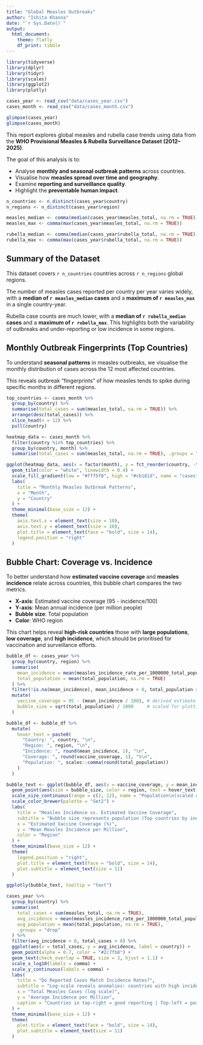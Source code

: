 ```yaml
---
title: "Global Measles Outbreaks"
author: "Ishita Khanna"
date: "`r Sys.Date()`"
output: 
  html_document:
    theme: flatly
    df_print: tibble
---
```


```r
library(tidyverse)
library(dplyr)
library(tidyr)
library(scales)
library(ggplot2)
library(plotly)
```

```r
cases_year <- read_csv("data/cases_year.csv")
cases_month <- read_csv("data/cases_month.csv")

glimpse(cases_year)
glimpse(cases_month)
```

This report explores global measles and rubella case trends using data from the **WHO Provisional Measles & Rubella Surveillance Dataset (2012–2025)**.

The goal of this analysis is to:

 - Analyse **monthly and seasonal outbreak patterns** across countries.
- Visualise how **measles spread over time and geography**.
- Examine **reporting and surveillance quality**.
- Highlight the **preventable human impact**.

```r
n_countries <- n_distinct(cases_year$country)
n_regions <- n_distinct(cases_year$region)

measles_median <- comma(median(cases_year$measles_total, na.rm = TRUE))
measles_max <- comma(max(cases_year$measles_total, na.rm = TRUE))

rubella_median <- comma(median(cases_year$rubella_total, na.rm = TRUE))
rubella_max <- comma(max(cases_year$rubella_total, na.rm = TRUE))
```

## Summary of the Dataset

This dataset covers `r n_countries` countries across `r n_regions` global regions. 

The number of measles cases reported per country per year varies widely, with a **median of `r measles_median` cases** and a **maximum of `r measles_max`** in a single country-year. 

Rubella case counts are much lower, with a **median of `r rubella_median` cases** and a **maximum of `r rubella_max`**. This highlights both the variability of outbreaks and under-reporting or low incidence in some regions.

## Monthly Outbreak Fingerprints (Top Countries)

To understand **seasonal patterns** in measles outbreaks, we visualise the monthly distribution of cases across the 12 most affected countries.

This reveals outbreak "fingerprints" of how measles tends to spike during specific months in different regions.

```r
top_countries <- cases_month %>%
  group_by(country) %>%
  summarise(total_cases = sum(measles_total, na.rm = TRUE)) %>%
  arrange(desc(total_cases)) %>%
  slice_head(n = 12) %>%
  pull(country)

heatmap_data <- cases_month %>%
  filter(country %in% top_countries) %>%
  group_by(country, month) %>%
  summarise(total_cases = sum(measles_total, na.rm = TRUE), .groups = "drop")

ggplot(heatmap_data, aes(x = factor(month), y = fct_reorder(country, -total_cases), fill = total_cases)) +
  geom_tile(color = "white", linewidth = 0.4) +
  scale_fill_gradient(low = "#fff5f0", high = "#cb181d", name = "cases") +
  labs(
    title = "Monthly Measles Outbreak Patterns",
    x = "Month",
    y = "Country"
  ) +
  theme_minimal(base_size = 12) +
  theme(
    axis.text.x = element_text(size = 10),
    axis.text.y = element_text(size = 10),
    plot.title = element_text(face = "bold", size = 14),
    legend.position = "right"
  )
```

## Bubble Chart: Coverage vs. Incidence 

To better understand how **estimated vaccine coverage** and **measles incidence** relate across countries, this bubble chart compares the two metrics.

- **X-axis**: Estimated vaccine coverage (95 - incidence/100)
- **Y-axis**: Mean annual incidence (per million people)
- **Bubble size**: Total population
- **Color**: WHO region

This chart helps reveal **high-risk countries** those with **large populations**, **low coverage**, and **high incidence**, which should be prioritised for vaccination and surveillance efforts.

```r
bubble_df <- cases_year %>%
  group_by(country, region) %>%
  summarise(
    mean_incidence = mean(measles_incidence_rate_per_1000000_total_population, na.rm = TRUE),
    total_population = mean(total_population, na.rm = TRUE)
  ) %>%
  filter(!is.na(mean_incidence), mean_incidence > 0, total_population > 0) %>%
  mutate(
    vaccine_coverage = 95 - (mean_incidence / 100), # derived estimate
    bubble_size = sqrt(total_population) / 1000     # scaled for plotting
  )

bubble_df <- bubble_df %>%
  mutate(
    hover_text = paste0(
      "Country: ", country, "\n",
      "Region: ", region, "\n",
      "Incidence: ", round(mean_incidence, 1), "\n",
      "Coverage: ", round(vaccine_coverage, 1), "%\n",
      "Population: ", scales::comma(round(total_population))
    )
  )
```

```r
bubble_text <- ggplot(bubble_df, aes(x = vaccine_coverage, y = mean_incidence)) +
  geom_point(aes(size = bubble_size, color = region, text = hover_text), alpha = 0.7)  +
  scale_size_continuous(range = c(2, 12), name = "Population\n(scaled approx)") +
  scale_color_brewer(palette = "Set2") +
  labs(
    title = "Measles Incidence vs. Estimated Vaccine Coverage",
    subtitle = "Bubble size represents population (Top countries by incidence)",
    x = "Estimated Vaccine Coverage (%)",
    y = "Mean Measles Incidence per Million",
    color = "Region"
  ) +
  theme_minimal(base_size = 12) +
  theme(
    legend.position = "right",
    plot.title = element_text(face = "bold", size = 14),
    plot.subtitle = element_text(size = 11)
  )

ggplotly(bubble_text, tooltip = "text")
```


```r
cases_year %>%
  group_by(country) %>%
  summarise(
    total_cases = sum(measles_total, na.rm = TRUE),
    avg_incidence = mean(measles_incidence_rate_per_1000000_total_population, na.rm = TRUE),
    avg_population = mean(total_population, na.rm = TRUE),
    .groups = "drop"
  ) %>%
  filter(avg_incidence > 0, total_cases > 0) %>%
  ggplot(aes(x = total_cases, y = avg_incidence, label = country)) +
  geom_point(alpha = 0.7, color = "#2c7fb8") +
  geom_text(check_overlap = TRUE, size = 3, hjust = 1.1) +
  scale_x_log10(labels = comma) +
  scale_y_continuous(labels = comma) +
  labs(
    title = "Do Reported Cases Match Incidence Rates?",
    subtitle = "Log-scale reveals anomalies: countries with high incidence but low reported totals",
    x = "Total Measles Cases (log scale)",
    y = "Average Incidence per Million",
    caption = "Countries in top-right = good reporting | Top-left = possibly under-reporting"
  ) +
  theme_minimal(base_size = 12) +
  theme(
    plot.title = element_text(face = "bold", size = 14),
    plot.subtitle = element_text(size = 11)
  )
```

